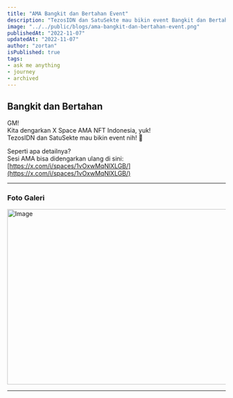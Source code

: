 ```yaml
---
title: "AMA Bangkit dan Bertahan Event"
description: "TezosIDN dan SatuSekte mau bikin event Bangkit dan Bertahan."
image: "../../public/blogs/ama-bangkit-dan-bertahan-event.png"
publishedAt: "2022-11-07"
updatedAt: "2022-11-07"
author: "zortan"
isPublished: true
tags: 
- ask me anything
- journey
- archived
---
```


## Bangkit dan Bertahan

GM!  
Kita dengarkan X Space AMA NFT Indonesia, yuk!  
TezosIDN dan SatuSekte mau bikin event nih! 🎉

Seperti apa detailnya?  
Sesi AMA bisa didengarkan ulang di sini: [https://x.com/i/spaces/1vOxwMqNlXLGB/](https://x.com/i/spaces/1vOxwMqNlXLGB/)

---

### Foto Galeri

<Image
  src="https://ipfs.io/ipfs/QmapYUZcaWtup4KPWLgmT9vqY91srZi1sWbCCKGymzk9jK/ama-bangkit-dan-bertahan-event.jpeg"
  width="747"
  height="404"
  alt="Image"
  sizes="100vw"
/>

---